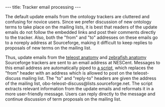 ---
title: Tracker email processing
---

The default update emails from the ontology trackers are cluttered and confusing for novice users.  Since we prefer discussion of new ontology terms to take place on the mailing lists, it is best that readers of the update emails do not follow the embedded links and post their comments directly to the tracker.  Also, both the "from" and "to" addresses on these emails go to a noreply address at Sourceforge, making it difficult to keep replies to proposals of new terms on the mailing list.

Thus, update emails from the [http://sourceforge.net/tracker/?group_id=76834&atid=994764 teleost anatomy] and [http://sourceforge.net/tracker/?group_id=76834&atid=994726 zebrafish anatomy] Sourceforge trackers are sent to an email address at NESCent.  Messages to this email address are automatically piped to [[Media:format_tracker_mail.py|a script]], which replaces the "from" header with an address which is allowed to post on the teleost-discuss mailing list.  The "to" and "reply-to" headers are given the address of the mailing list, obo-teleost-discuss@lists.sourceforge.net.  The script extracts relevant information from the update emails and reformats it in a more user-friendly message.  Users can reply directly to the message and continue discussion of term proposals on the mailing list.